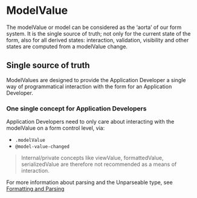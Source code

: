 
<Meta title="Forms/System/ModelValue" />

# ModelValue

The modelValue or model can be considered as the ‘aorta’ of our form system.
It is the single source of truth; not only for the current state
of the form, also for all derived states: interaction, validation, visibility and other states are
computed from a modelValue change.

## Single source of truth

ModelValues are designed to provide the Application Developer a single way of programmatical
interaction with the form for an Application Developer.

### One single concept for Application Developers

Application Developers need to only care about interacting with the modelValue on a form control
level, via:

- `.modelValue`
- `@model-value-changed`

> Internal/private concepts like viewValue, formattedValue, serializedValue are therefore not
> recommended as a means of interaction.

For more information about parsing and the Unparseable type, see [Formatting and Parsing](?path=/docs/forms-system-formatting-and-parsing)
